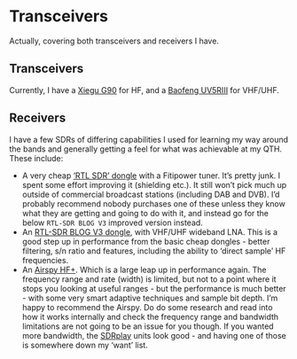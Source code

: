 # Transceivers {-}

Actually, covering both transceivers and receivers I have.

## Transceivers {-}

Currently, I have a [Xiegu G90](https://xiegu.eu/product/xiegu-g90-hf-20w-sdr-transceiver/)
for HF, and a
[Baofeng UV5RIII](http://www.baofengradio.co.uk/uv-5r-iii-tri-band-green-camouflage-vhf136-174mhz-220-260mhz-uhf-400-520mhz-walkie-talkie-long-range-two-way-fm-radio-speaker-mic-usb-cable/)
for VHF/UHF.

## Receivers {-}

I have a few SDRs of differing capabilities I used for learning my way around the bands and generally
getting a feel for what was achievable at my QTH. These include:

- A very cheap ['RTL SDR' dongle](https://www.rtl-sdr.com/about-rtl-sdr/) with a Fitipower tuner.
  It's pretty junk. I spent some effort improving it (shielding etc.). It still won't pick much
  up outside of commercial broadcast stations (including DAB and DVB). I'd probably recommend nobody
  purchases one of these unless they know what they are getting and going to do with it, and instead
  go for the below `RTL-SDR BLOG V3` improved version instead.
- An [RTL-SDR BLOG V3 dongle](https://www.rtl-sdr.com/about-rtl-sdr/), with VHF/UHF wideband LNA.
  This is a good step up in performance from the basic cheap dongles - better filtering, s/n ratio
  and features, including the ability to 'direct sample' HF frequencies.
- An [Airspy HF+](https://airspy.com/airspy-hf-plus/). Which is a large leap up in performance again.
  The frequency range and rate (width) is limited, but not to a point where it stops you looking at
  useful ranges - but the performance is much better - with some very smart adaptive techniques
  and sample bit depth. I'm happy to recommend the Airspy. Do do some research and read into how it
  works internally and check the frequency range and bandwidth limitations are not going to be an
  issue for you though. If you wanted more bandwidth, the [SDRplay](https://www.sdrplay.com/) units
  look good - and having one of those is somewhere down my 'want' list.
